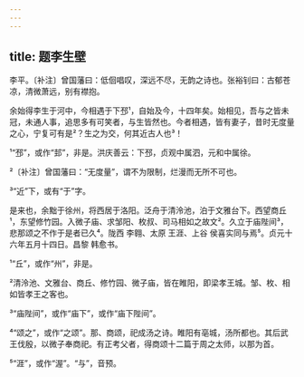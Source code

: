 ```yaml
---
---
---
```

title: 题李生壁
---







李平。〔补注〕曾国藩曰：低佪唱叹，深远不尽，无韵之诗也。张裕钊曰：古郁苍凉，清微萧远，别有襟抱。

余始得李生于河中，今相遇于下邳¹，自始及今，十四年矣。始相见，吾与之皆未冠，未通人事，追思多有可笑者，与生皆然也。今者相遇，皆有妻子，昔时无度量之心，宁复可有是²？生之为交，何其近古人也³！

¹“邳”，或作“邽”，非是。洪庆善云：下邳，贞观中属泗，元和中属徐。

²〔补注〕曾国藩曰：“无度量”，谓不为限制，烂漫而无所不可也。

³“近”下，或有“于”字。

是来也，余黜于徐州，将西居于洛阳。泛舟于清泠池，泊于文雅台下。西望商丘¹，东望修竹园。入微子庙、求邹阳、枚叔、司马相如之故文²。久立于庙陛间³，悲那颂之不作于是者已久⁴。陇西 李翱、太原 王涯、上谷 侯喜实同与焉⁵。贞元十六年五月十四日。昌黎 韩愈书。

¹“丘”，或作“州”，非是。

²清泠池、文雅台、商丘、修竹园、微子庙，皆在睢阳，即梁孝王城。邹、枚、相如皆孝王之客也。

³“庙陛间”，或作“庙下”，或作“庙下陛间”。

⁴“颂之”，或作“之颂”。那、商颂，祀成汤之诗。睢阳有亳城，汤所都也。其后武王伐殷，以微子奉商祀。有正考父者，得商颂十二篇于周之太师，以那为首。

⁵“涯”，或作“渥”。“与”，音预。